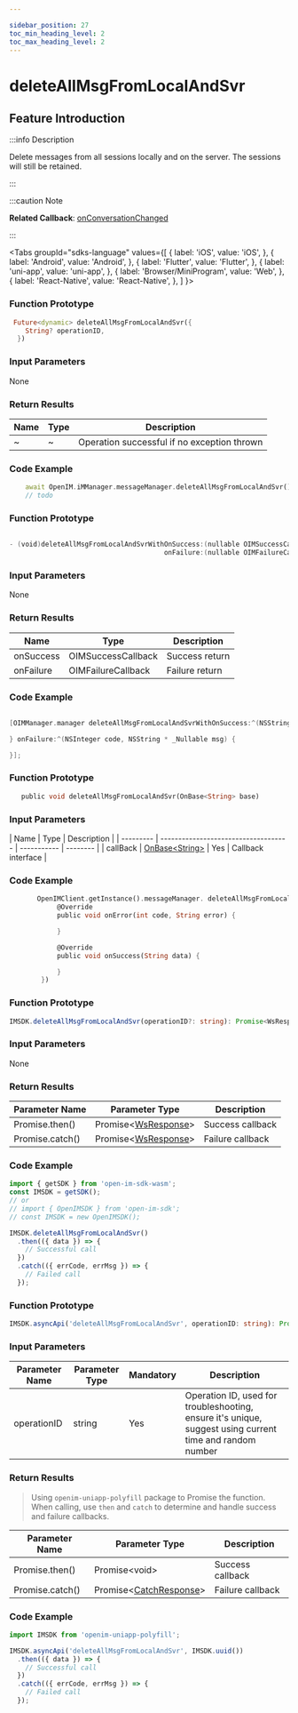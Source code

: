 ```yaml
---

sidebar_position: 27
toc_min_heading_level: 2
toc_max_heading_level: 2
---
```


# deleteAllMsgFromLocalAndSvr

## Feature Introduction

:::info Description

Delete messages from all sessions locally and on the server. The sessions will still be retained.

:::

:::caution Note

**Related Callback**:
[onConversationChanged](/callback/onConversationChanged.mdx)

:::

<Tabs
groupId="sdks-language"
values={[
{ label: 'iOS', value: 'iOS', },
{ label: 'Android', value: 'Android', },
{ label: 'Flutter', value: 'Flutter', },
{ label: 'uni-app', value: 'uni-app', },
{ label: 'Browser/MiniProgram', value: 'Web', },
{ label: 'React-Native', value: 'React-Native', },
]
}>

<TabItem value="Flutter">

### Function Prototype

```dart showLineNumbers
 Future<dynamic> deleteAllMsgFromLocalAndSvr({
    String? operationID,
  })
```

### Input Parameters

None

### Return Results

| Name | Type | Description                 |
| ---- | ---- | ----------------------------|
| ~    | ~    | Operation successful if no exception thrown |

### Code Example

```dart showLineNumbers
    await OpenIM.iMManager.messageManager.deleteAllMsgFromLocalAndSvr();
    // todo
```

</TabItem>

<TabItem value="iOS">

### Function Prototype

```swift showLineNumbers

- (void)deleteAllMsgFromLocalAndSvrWithOnSuccess:(nullable OIMSuccessCallback)onSuccess
                                       onFailure:(nullable OIMFailureCallback)onFailure;

```

### Input Parameters

None

### Return Results

| Name       | Type                  | Description |
| ---------- | --------------------- | ----------- |
| onSuccess  | OIMSuccessCallback    | Success return |
| onFailure  | OIMFailureCallback    | Failure return |

### Code Example

```swift showLineNumbers

[OIMManager.manager deleteAllMsgFromLocalAndSvrWithOnSuccess:^(NSString * _Nullable data) {

} onFailure:^(NSInteger code, NSString * _Nullable msg) {

}];

```

</TabItem>

<TabItem value="Android">

### Function Prototype

```dart showLineNumbers
   public void deleteAllMsgFromLocalAndSvr(OnBase<String> base)
```

### Input Parameters

| Name      | Type                                 | Description |
| --------- | ------------------------------------ | ----------- | -------- |
| callBack  | [OnBase<String\>](/callback/onBase.mdx) | Yes        | Callback interface |

### Code Example

```dart showLineNumbers
       OpenIMClient.getInstance().messageManager. deleteAllMsgFromLocalAndSvr(new OnBase<String>() {
            @Override
            public void onError(int code, String error) {

            }

            @Override
            public void onSuccess(String data) {

            }
        })
```

</TabItem>

<TabItem value="Web">

### Function Prototype

```ts showLineNumbers
IMSDK.deleteAllMsgFromLocalAndSvr(operationID?: string): Promise<WsResponse>
```

### Input Parameters

None

### Return Results

| Parameter Name | Parameter Type                                    | Description      |
| -------------- | ------------------------------------------------- | ---------------- |
| Promise.then() | Promise<[WsResponse](/class/response.mdx)\>  | Success callback |
| Promise.catch()| Promise<[WsResponse](/class/response.mdx)\>  | Failure callback |

### Code Example

```js showLineNumbers
import { getSDK } from 'open-im-sdk-wasm';
const IMSDK = getSDK();
// or
// import { OpenIMSDK } from 'open-im-sdk';
// const IMSDK = new OpenIMSDK();

IMSDK.deleteAllMsgFromLocalAndSvr()
  .then(({ data }) => {
    // Successful call
  })
  .catch(({ errCode, errMsg }) => {
    // Failed call
  });
```

</TabItem>

<TabItem value="uni-app">

### Function Prototype

```ts showLineNumbers
IMSDK.asyncApi('deleteAllMsgFromLocalAndSvr', operationID: string): Promise<void>
```

### Input Parameters

| Parameter Name | Parameter Type | Mandatory | Description                                          |
| -------------- | -------------- | --------- | ---------------------------------------------------- |
| operationID    | string         | Yes       | Operation ID, used for troubleshooting, ensure it's unique, suggest using current time and random number |

### Return Results

> Using `openim-uniapp-polyfill` package to Promise the function. When calling, use `then` and `catch` to determine and handle success and failure callbacks.

| Parameter Name | Parameter Type                                       | Description      |
| -------------- | ---------------------------------------------------- | ---------------- |
| Promise.then() | Promise<void\>                                       | Success callback |
| Promise.catch()| Promise<[CatchResponse](/class/response.mdx)\> | Failure callback |

### Code Example

```js showLineNumbers
import IMSDK from 'openim-uniapp-polyfill';

IMSDK.asyncApi('deleteAllMsgFromLocalAndSvr', IMSDK.uuid())
  .then(({ data }) => {
    // Successful call
  })
  .catch(({ errCode, errMsg }) => {
    // Failed call
  });
```

</TabItem>

</Tabs>